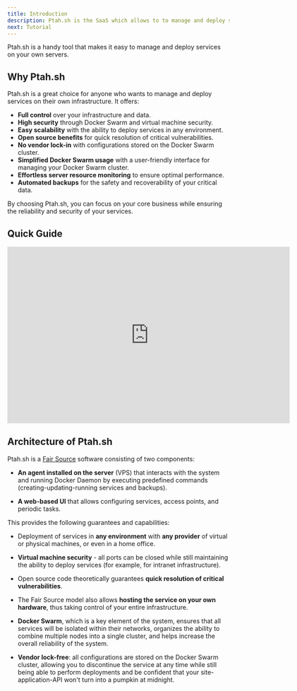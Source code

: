 ```yaml
---
title: Introduction
description: Ptah.sh is the SaaS which allows to to manage and deploy services on your own infrastructure.
next: Tutorial
---
```


Ptah.sh is a handy tool that makes it easy to manage and deploy services on your own servers.

## Why Ptah.sh

Ptah.sh is a great choice for anyone who wants to manage and deploy services on their own infrastructure. It offers:

- **Full control** over your infrastructure and data.
- **High security** through Docker Swarm and virtual machine security.
- **Easy scalability** with the ability to deploy services in any environment.
- **Open source benefits** for quick resolution of critical vulnerabilities.
- **No vendor lock-in** with configurations stored on the Docker Swarm cluster.
- **Simplified Docker Swarm usage** with a user-friendly interface for managing your Docker Swarm cluster.
- **Effortless server resource monitoring** to ensure optimal performance.
- **Automated backups** for the safety and recoverability of your critical data.

By choosing Ptah.sh, you can focus on your core business while ensuring the reliability and security of your services.

## Quick Guide

<iframe width="640" height="400" class="min-h-[396px]" src="https://www.youtube.com/embed/KPRljIUIhlA?si=9gxAYens28vOueNS" title="Ptah.sh Introduction - YouTube Video Player" frameborder="0" allow="accelerometer; autoplay; clipboard-write; encrypted-media; gyroscope; picture-in-picture; web-share" referrerpolicy="strict-origin-when-cross-origin" allowfullscreen></iframe>

## Architecture of Ptah.sh

Ptah.sh is a [Fair Source](https://fair.io) software consisting of two components:

- **An agent installed on the server** (VPS) that interacts with the system and running Docker Daemon by executing predefined commands (creating-updating-running services and backups).

- **A web-based UI** that allows configuring services, access points, and periodic tasks.

This provides the following guarantees and capabilities:
- Deployment of services in **any environment** with **any provider** of virtual or physical machines, or even in a home office.

- **Virtual machine security** - all ports can be closed while still maintaining the ability to deploy services (for example, for intranet infrastructure).

- Open source code theoretically guarantees **quick resolution of critical vulnerabilities**.

- The Fair Source model also allows **hosting the service on your own hardware**, thus taking control of your entire infrastructure.

- **Docker Swarm**, which is a key element of the system, ensures that all services will be isolated within their networks, organizes the ability to combine multiple nodes into a single cluster, and helps increase the overall reliability of the system.

- **Vendor lock-free**: all configurations are stored on the Docker Swarm cluster, allowing you to discontinue the service at any time while still being able to perform deployments and be confident that your site-application-API won't turn into a pumpkin at midnight.
